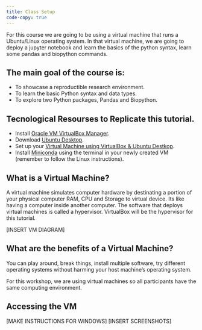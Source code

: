 ```yaml
---
title: Class Setup
code-copy: true
---
```


For this course we are going to be using a virtual machine that runs a Ubuntu/Linux operating system. 
In that virtual machine, we are going to deploy a jupyter notebook and learn the basics of the python syntax, learn some pandas and biopython commands.

## The main goal of the course is: 
- To showcase a reproductible research environment.
- To learn the basic Python syntax and data types.
- To explore two Python packages, Pandas and Biopython. 

## Tecnological Resourses to Replicate this tutorial. 
- Install [Oracle VM VirtualBox Manager](https://www.virtualbox.org/wiki/Downloads).
- Download [Ubuntu Desktop](https://ubuntu.com/download/desktop). 
- Set up your [Virtual Machine using VirtualBox & Ubuntu Destkop](https://ubuntu.com/tutorials/how-to-run-ubuntu-desktop-on-a-virtual-machine-using-virtualbox#1-overview).
- Install [Miniconda](https://docs.conda.io/projects/miniconda/en/latest/#quick-command-line-install) using the terminal in your newly created VM (remember to follow the Linux instructions).
  
## What is a Virtual Machine? 

A virtual machine simulates computer hardware by destinating a portion of your physical computer RAM, CPU and Storage to virtual device. Its like having a computer inside another computer. The software that deploys virtual machines is called a hypervisor. VirtualBox will be the hypervisor for this tutorial.

[INSERT VM DIAGRAM]

## What are the benefits of a Virtual Machine?

You can play around, break things, install multiple software, try different operating systems without harming your host machine's operating system.

For this workshop, we are using virtual machines so all participants have the same computing environment.

## Accessing the VM

[MAKE INSTRUCTIONS FOR WINDOWS]
[INSERT SCREENSHOTS]
